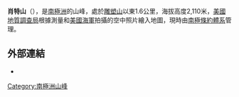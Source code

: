 {{Coord|72|50|S|162|13|E||display=title}}

'''肖特山'''（{{lang-en|Mount Short}}），是[[南極洲|南極洲]]的山峰，處於[[雕塑山|雕塑山]]以東1.6公里，海拔高度2,110米，[[美國地質調查局|美國地質調查局]]根據測量和[[美國海軍|美國海軍]]拍攝的空中照片繪入地圖，現時由[[南極條約體系|南極條約體系]]管理。

==外部連結==
* {{usgs-gazetteer}}

{{Antarctica-geo-stub}}
[[Category:南極洲山峰|Category:南極洲山峰]]